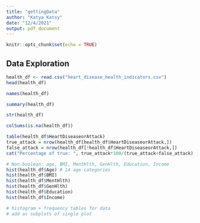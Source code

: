 ```yaml
---
title: "gettingData"
author: "Katya Katsy"
date: "12/4/2021"
output: pdf_document
---
```


```r
knitr::opts_chunk$set(echo = TRUE)
```

## Data Exploration

```r
health_df <- read.csv("heart_disease_health_indicators.csv")
head(health_df)
```
```r
names(health_df)
```


```r
summary(health_df)
```

```r
str(health_df)
```

```r
colSums(is.na(health_df))
```

```r
table(health_df$HeartDiseaseorAttack)
true_attack = nrow(health_df[health_df$HeartDiseaseorAttack,])
false_attack = nrow(health_df[!health_df$HeartDiseaseorAttack,])
cat("Percentage of true: ", true_attack*100/(true_attack+false_attack), "%")
```

```r
# Non-boolean: age, BMI, MentHlth, GenHlth, Education, Income
hist(health_df$Age) # 14 age categories
hist(health_df$BMI)
hist(health_df$MentHlth)
hist(health_df$GenHlth)
hist(health_df$Education)
hist(health_df$Income)
```

```r
# histogram + frequency tables for data
# add as subplots of single plot
```


